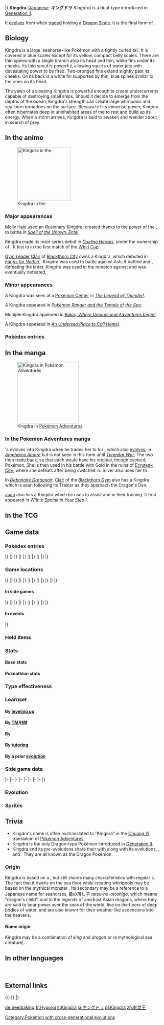 {{PokémonPrevNext/Head|type=Water|type2=Dragon}}
{{PokémonPrevNext/GO|species=Kingdra}}
{{PokémonPrevNext/Pokémon|type=Water|prevnum=229|prev=Houndoom|nextnum=231|next=Phanpy|round=none}}
{{PokémonPrevNext/Disambig|species=Kingdra}}
|}
{{Pokémon Infobox
|name=Kingdra
|jname=キングドラ
|jtranslit=Kingudora
|tmname=Kingdra
|ndex=230
|oldjdex=188
|jdex=192
|hdex=186
|hdex6=195
|karea=Coastal
|kdex=041
|fbrow=109
|abrow=231
|obrow=070
|typebox=1
|type1=Water
|type2=Dragon
|category=Dragon
|height-ftin=5'11″
|height-m=1.8
|weight-lbs=335.1
|weight-kg=152.0
|abilityn=d
|ability1=Swift Swim
|ability2=Sniper
|abilityd=Damp
|egggroupn=2
|egggroup1=Water 1
|egggroup2=Dragon
|eggcycles=20
|evtotal=3
|evat=1
|evsa=1
|evsd=1
|expyield=243
|oldexp=207
|lv100exp=1,000,000
|gendercode=127
|color=Blue
|catchrate=45
|body=05
|pokefordex=kingdra
|generation=2
|friendship=70
}}
'''Kingdra''' ([[List of Japanese Pokémon names|Japanese]]: '''キングドラ''' ''Kingdra'') is a dual-type {{2t|Water|Dragon}} {{OBP|Pokémon|species}} introduced in [[Generation II]].

It [[Evolution|evolves]] from {{p|Seadra}} when [[trade]]d holding a [[Dragon Scale]]. It is the final form of {{p|Horsea}}.

==Biology==
Kingdra is a large, seahorse-like Pokémon with a tightly curled tail. It is covered in blue scales except for its yellow, compact belly scales. There are thin spines with a single branch atop its head and thin, white fins under its cheeks. Its thin snout is powerful, allowing squirts of water jets with devastating power to be fired. Two-pronged fins extend slightly past its cheeks. On its back is a white fin supported by thin, blue spines similar to the ones on its head.

The yawn of a sleeping Kingdra is powerful enough to create undercurrents capable of destroying small ships. Should it decide to emerge from the depths of the ocean, Kingdra's strength can create large whirlpools and sea-born tornadoes on the surface. Because of its immense power, Kingdra often hibernates deep in uninhabited areas of the {{DL|List of Pokémon by habitat|Sea Pokémon|sea}} to rest and build up its energy. When a storm arrives, Kingdra is said to awaken and wander about in search of prey.

==In the anime==
[[File:Clair Kingdra.png|left|thumb|175px|Kingdra in the {{pkmn|anime}}]]
===Major appearances===
[[Molly Hale]] used an illusionary Kingdra, created thanks to the power of the {{OBP|Unown|M03}}, to battle {{an|Misty}} in ''[[M03|Spell of the Unown: Entei]]''.

Kingdra made its main series debut in ''[[EP216|Dueling Heroes]]'', under the ownership of {{OBP|Christopher|EP216}}. It lost to {{AP|Totodile}} in the first match of the [[Whirl Cup]].

[[Gym Leader]] [[Clair]] of [[Blackthorn City]] owns a Kingdra, which debuted in ''[[EP252|Fangs for Nothin']]''. Kingdra was used to battle against Ash; it battled {{AP|Pikachu}} and {{AP|Noctowl}}, defeating the latter. Kingdra was used in the rematch against {{AP|Snorlax}} and was eventually defeated.

===Minor appearances===
A Kingdra was seen at a [[Pokémon Center]] in ''[[The Legend of Thunder!]]''.

A Kingdra appeared in ''[[M09|Pokémon Ranger and the Temple of the Sea]]''.

Multiple Kingdra appeared in ''[[XY001|Kalos, Where Dreams and Adventures begin!]]''.

A Kingdra appeared in ''[[XY024|An Undersea Place to Call Home!]]''.

===Pokédex entries===
{{Animedexheader|Johto}}
{{Animedexbody|EP216|Kingdra|Ash's Pokédex|Kingdra, the Dragon Pokémon. Normally rest on the ocean floor, but in periods of high activity, even a simple yawn has enough power to create whirlpools.}}
{{Animedexfooter/Pokémon|original|Johto}}

==In the manga==
[[File:Juan Kingdra Adventures.png|thumb|200px|Kingdra in [[Pokémon Adventures]]]]
===In the Pokémon Adventures manga===
{{adv|Silver}}'s {{p|Seadra}} evolves into Kingdra when he trades her to {{adv|Gold}} for {{p|Poliwhirl}}, which also [[Polibo|evolves]], in ''[[PS109|Ampharos Amore]]'' but is not seen in this form until ''[[PS111|Tyranitar War]]''. The two then trade back, so that each would have his original, though evolved, Pokémon. She is then used in his battle with Gold in the ruins of [[Ecruteak City]], where she defeats {{DL|Gold (Adventures)|Sudobo}} after being switched in. Silver also uses her to {{m|Waterfall|climb waterfalls}}.

In ''[[PS123|Debonaire Dragonair]]'', [[Clair]] of the [[Blackthorn Gym]] also has a Kingdra which is seen following its Trainer as they approach the Dragon's Den.

[[Juan]] also has a Kingdra which he uses to assist {{adv|Ruby}} and {{adv|Sapphire}} in their training. It first appeared in ''[[PS255|With a Spoink in Your Step I]]''.

==In the TCG==
{{main|Kingdra (TCG)}}
{{right clear}}

==Game data==
===Pokédex entries===
{{Dex/Header|type=Water|type2=Dragon}}
{{Dex/NA|gen=II}}
{{Dex/Gen|gen=II}}
{{Dex/Entry1|v=Gold|entry=It is said that it usually hides in underwater caves. It can create whirlpools by yawning.}}
{{Dex/Entry1|v=Silver|entry=It sleeps deep on the ocean floor to build its energy. It is said to cause tornadoes as it wakes.}}
{{Dex/Entry1|v=Crystal|entry=It stores energy by sleeping at underwater depths at which no other life forms can survive.}}
{{Dex/Entry1|v=Stadium 2|t=FFF|color=000|entry=It is said that it usually hides in underwater caves. It can create whirlpools by yawning.}}
|}
|}
{{Dex/Gen|gen=III}}
{{Dex/Entry1|v=Ruby|t=FFF|entry=Kingdra lives at extreme ocean depths that are otherwise uninhabited. It has long been believed that the yawning of this Pokémon creates spiraling ocean currents.}}
{{Dex/Entry1|v=Sapphire|t=FFF|entry=Kingdra sleeps on the seafloor where it is otherwise devoid of life. When a storm arrives, the Pokémon is said to awaken and wander about in search of prey.}}
{{Dex/Entry1|v=Emerald|t=FFF|entry=It sleeps quietly, deep on the seafloor. When it comes up to the surface, it creates a huge whirlpool that can swallow even ships.}}
{{Dex/Entry1|v=FireRed|entry=It sleeps deep on the ocean floor to build its energy. It is said to cause tornadoes as it wakes.}}
{{Dex/Entry1|v=LeafGreen|entry=It is said that it usually hides in underwater caves. It can create whirlpools by yawning.}}
|}
|}
{{Dex/Gen|gen=IV}}
{{Dex/Entry3|v=Diamond|v2=Pearl|v3=Platinum|entry=It lives in caves on the seafloor and creates giant whirlpools every time it moves.}}
{{Dex/Entry1|v=HeartGold|entry=It is said that it usually hides in underwater caves. It can create whirlpools by yawning.}}
{{Dex/Entry1|v=SoulSilver|entry=It sleeps deep on the ocean floor to build its energy. It is said to cause tornadoes as it wakes.}}
|}
|}
{{Dex/Gen|gen=V}}
{{Dex/Entry2|v=Black|v2=White|t=FFF|entry=It lives in caves on the seafloor and creates giant whirlpools every time it moves.}}
{{Dex/Entry2|v=Black 2|v2=White 2|t=FFF|entry=It lives in caves on the seafloor and creates giant whirlpools every time it moves.}}
|}
|}
{{Dex/Gen|gen=VI}}
{{Dex/Entry1|v=X|t=FFF|entry=It is said that it usually hides in underwater caves. It can create whirlpools by yawning.}}
{{Dex/Entry1|v=Y|entry=It stores energy by sleeping at underwater depths at which no other life forms can survive.}}
{{Dex/Entry1|v=Omega Ruby|t=FFF|entry=Kingdra lives at extreme ocean depths that are otherwise uninhabited. It has long been believed that the yawning of this Pokémon creates spiraling ocean currents.}}
{{Dex/Entry1|v=Alpha Sapphire|t=FFF|entry=Kingdra sleeps on the seafloor where it is otherwise devoid of life. When a storm arrives, the Pokémon is said to awaken and wander about in search of prey.}}
|}
|}
{{Dex/Footer}}

===Game locations===
{{Availability/Header|type=Water|type2=Dragon}}
{{Availability/NA|gen=II}}
{{Availability/Gen|gen=II}}
{{Availability/Entry2|v=Gold|v2=Silver|area=[[Evolution|Evolve]] {{p|Seadra}}}}
{{Availability/Entry1|v=Crystal|area=[[Evolution|Evolve]] {{p|Seadra}}}}
|}
|}
{{Availability/Gen|gen=III}}
{{Availability/Entry2|v=Ruby|v2=Sapphire|t=fff|t2=fff|area=[[Evolution|Evolve]] {{p|Seadra}}}}
{{Availability/Entry1|v=Emerald|t=FFF|area=[[Evolution|Evolve]] {{p|Seadra}}}}
{{Availability/Entry2|v=FireRed|v2=LeafGreen|area=[[Evolution|Evolve]] {{p|Seadra}}}}
{{Availability/Entry1/None|v=Colosseum}}
{{Availability/Entry1/None|v=XD|link=Pokémon XD: Gale of Darkness}}
|}
|}
{{Availability/Gen|gen=IV}}
{{Availability/Entry2|v=Diamond|v2=Pearl|area=[[Evolution|Evolve]] {{p|Seadra}}}}
{{Availability/Entry1|v=Platinum|area=[[Evolution|Evolve]] {{p|Seadra}}}}
{{Availability/Entry2|v=HeartGold|v2=SoulSilver|area=[[Evolution|Evolve]] {{p|Seadra}}}}
{{Availability/Entry1|v=Pal Park|color={{locationcolor/light|ocean}}|link=Pal Park|area={{DL|List of Pokémon by Pal Park location|Sea}}}}
|}
|}
{{Availability/Gen|gen=V}}
{{Availability/Entry2|v=Black|v2=White|t=fff|area=[[Route]]s {{rtn|17|Unova}} and {{rtn|18|Unova}}, [[P2 Laboratory]] ([[Fishing]] in {{DL|Phenomenon|rippling water}})}}
{{Availability/Entry2|v=Black 2|v2=White 2|t=fff|area=[[Route]]s {{rtn|17|Unova}} and {{rtn|18|Unova}}, [[P2 Laboratory]] ([[Fishing]] in {{DL|Phenomenon|rippling water}})}}
|}
|}
{{Availability/Gen|gen=VI}}
{{Availability/Entry2|v=X|v2=Y|t=fff|area=[[Evolution|Evolve]] {{p|Seadra}}}}
{{Availability/Entry2|v=Omega Ruby|v2=Alpha Sapphire|t=fff|t2=fff|area=[[Evolution|Evolve]] {{p|Seadra}}}}
|}
|}
{{Availability/Gen|gen=VII}}
{{Availability/Entry2|v=Sun|v2=Moon|area=[[Evolution|Evolve]] {{p|Seadra}}}}
{{Availability/Entry2|v=Ultra Sun|v2=Ultra Moon|area=[[Evolution|Evolve]] {{p|Seadra}}}}
|}
|}
{{Availability/Footer}}

====In side games====
{{Availability/Header|type=Water|type2=Dragon}}
{{Availability/NA|gen=II}}
{{Availability/Gen|gen=II}}
{{Availability/NA/Side|gen=II}}
|}
|}
{{Availability/Gen|gen=III}}
{{Availability/Entry1|v=Pinball: R&S|link=Pokémon Pinball: Ruby & Sapphire|color={{ruby color}}|t=FFF|area=[[Evolution|Evolve]] {{p|Seadra}}}}
{{Availability/Entry1|v=Trozei!|color={{yellow color}}|area=[[Secret Storage 13]], Trozei Battle, [[Mr. Who's Den]]}}
{{Availability/Entry2|v=MD Red|v2=MD Blue|link=Pokémon Mystery Dungeon: Red Rescue Team and Blue Rescue Team|area=[[Evolution|Evolve]] {{p|Seadra}}}}
{{Availability/Entry1|v=Ranger|link=Pokémon Ranger (game)|area=[[Safra Sea]]}}
|}
|}
{{Availability/Gen|gen=IV}}
{{Availability/Entry2|v=MD Time|v2=MD Darkness|link=Pokémon Mystery Dungeon: Explorers of Time and Explorers of Darkness|area=[[Surrounded Sea]] (B1-B20), [[Miracle Sea]] (B1-B18, Deep Miracle Sea B1-B4), [[Bottomless Sea]] (B1-B49)}}
{{Availability/Entry1|v=MD Sky|link=Pokémon Mystery Dungeon: Explorers of Sky|area=[[Surrounded Sea]] (B1-B20), [[Miracle Sea]] (B1-B18, Deep Miracle Sea B1-B4), [[Bottomless Sea]] (B1-B49)}}
{{Availability/Entry1|v=Ranger: SoA|link=Pokémon Ranger: Shadows of Almia|color={{SoA color}}|area=[[Sea of Wailord]]}}
<!--{{Availability/Entry1|v=MD Stormy|link=Pokémon Mystery Dungeon (WiiWare)|color={{water color}}|area=}}-->
{{Availability/Entry1|v=Ranger: GS|link=Pokémon Ranger: Guardian Signs|color={{GS color}}|area=[[Coral Sea]], {{ra|Eastern Sea}}}}
|}
|}
{{Availability/Gen|gen=V}}
{{Availability/Entry1|1|v=Rumble Blast|color={{fire color}}|area=Beach: [[Sunny Seashore]] (Post-ending)}}
{{Availability/Entry1|1|v=Rumble U|color={{fire color}}|area=[[Vehicle Gallery#Spike Ball Alert!|Vehicle Gallery: Spike Ball Alert!]], [[Entranceway#Battle Royale - Cage Match|Entranceway: Battle Royale - Cage Match]]}}
|}
|}
{{Availability/Gen|gen=VI}}
{{Availability/Entry1|1|v=Battle Trozei|color={{defense color}}|area=[[Dragon Hill#Stage 2|Dragon Hill: Stage 2]]}}
{{Availability/Entry1|1|v=Shuffle|color={{beauty color}}|area=Event: ''[[Special Stages#Great Challenge|Kingdra Appears]]''}}
{{Availability/Entry1|1|v=Rumble World|color={{fire color}}|area=[[Silver Isles#Windy Sea|Silver Isles: Windy Sea]] <small>(Back Boss)</small>}}
|}
|}
{{Availability/Footer}}

====In events====
{{eventAvail/h|type=Water|type2=Dragon}}
{{eventAvail|{{gameabbrev3|RS}}|Christmas Day Kingdra|English|United States|35|December 25, 2003|link=List of PCNY event Pokémon distributions in Generation III#Kingdra}}
{{eventAvail|{{gameabbrev5|BWB2W2}}|Yamamoto's Tournament Kingdra|Japanese|Japan|50|September 29 to October 6, 2013|link=List of local Japanese event Pokémon distributions in Generation V#Kingdra}}
|}

===Held items===
{{HeldItems|type=Water|type2=Dragon|Frontier=yes
|e1=Dragon Scale|e1type=None|e1rar=5
|bw1=Dragon Scale|bw1type=None|bw1rar=5
|b2w21=Dragon Scale|b2w21type=None|b2w21rar=5
|event1=Life Orb|event1type=None|event1rar=100
}}

===Stats===
====Base stats====
{{BaseStats
|type=Water
|type2=Dragon
|HP=     75
|Attack= 95
|Defense=95
|SpAtk=  95
|SpDef=  95
|Speed=  85}}

====Pokéathlon stats====
{{Pokéthlon
|type=Water
|type2=Dragon
|Speed=2
|SpeedMax=5
|Power=4
|PowerMax=4
|Technique=3
|TechniqueMax=3
|Stamina=4
|StaminaMax=5
|Jump=2
|JumpMax=2
}}

===Type effectiveness===
{{TypeEffectiveness
|type1=Water
|type2=Dragon
|Normal=  100
|Fighting=100
|Flying=  100
|Poison=  100
|Ground=  100
|Rock=    100
|Bug=     100
|Ghost=   100
|Steel=    50
|Fire=     25
|Water=    25
|Grass=   100
|Electric=100
|Psychic= 100
|Ice=     100
|Dragon=  200
|Dark=    100
|Fairy=200}}

===Learnset===
====By [[Level|leveling up]]====
{{learnlist/levelh/7|Kingdra|Water|Dragon|2}}
{{learnlist/level7|1|Hydro Pump|Water|Special|110|80|5||'''}}
{{learnlist/level7|1|Yawn|Normal|Status|&mdash;|&mdash;|10}}
{{learnlist/level7|1|Bubble|Water|Special|40|100|30||'''}}
{{learnlist/level7|1|Smokescreen|Normal|Status|&mdash;|100|20}}
{{learnlist/level7|1|Leer|Normal|Status|&mdash;|100|30}}
{{learnlist/level7|1|Water Gun|Water|Special|40|100|25||'''}}
{{learnlist/level7|5|Smokescreen|Normal|Status|&mdash;|100|20}}
{{learnlist/level7|9|Leer|Normal|Status|&mdash;|100|30}}
{{learnlist/level7|13|Water Gun|Water|Special|40|100|25||'''}}
{{learnlist/level7|17|Twister|Dragon|Special|40|100|20||'''}}
{{learnlist/level7|21|Bubble Beam|Water|Special|65|100|20||'''}}
{{learnlist/level7|26|Focus Energy|Normal|Status|&mdash;|&mdash;|30}}
{{learnlist/level7|31|Brine|Water|Special|65|100|10||'''}}
{{learnlist/level7|38|Agility|Psychic|Status|&mdash;|&mdash;|30}}
{{learnlist/level7|45|Dragon Pulse|Dragon|Special|85|100|10||'''}}
{{learnlist/level7|52|Dragon Dance|Dragon|Status|&mdash;|&mdash;|20}}
{{learnlist/level7|60|Hydro Pump|Water|Special|110|80|5||'''}}
{{learnlist/levelf/7|Kingdra|Water|Dragon|2}}

====By [[TM]]/[[HM]]====
{{learnlist/tmh/7|Kingdra|Water|Dragon|2}}
{{learnlist/tm7|TM06|Toxic|Poison|Status|&mdash;|90|10}}
{{learnlist/tm7|TM07|Hail|Ice|Status|&mdash;|&mdash;|10}}
{{learnlist/tm7|TM10|Hidden Power|Normal|Special|60|100|15}}
{{learnlist/tm7|TM13|Ice Beam|Ice|Special|90|100|10}}
{{learnlist/tm7|TM14|Blizzard|Ice|Special|110|70|5}}
{{learnlist/tm7|TM15|Hyper Beam|Normal|Special|150|90|5}}
{{learnlist/tm7|TM17|Protect|Normal|Status|&mdash;|&mdash;|10}}
{{learnlist/tm7|TM18|Rain Dance|Water|Status|&mdash;|&mdash;|5}}
{{learnlist/tm7|TM21|Frustration|Normal|Physical|&mdash;|100|20}}
{{learnlist/tm7|TM27|Return|Normal|Physical|&mdash;|100|20}}
{{learnlist/tm7|TM32|Double Team|Normal|Status|&mdash;|&mdash;|15}}
{{learnlist/tm7|TM42|Facade|Normal|Physical|70|100|20}}
{{learnlist/tm7|TM44|Rest|Psychic|Status|&mdash;|&mdash;|10}}
{{learnlist/tm7|TM45|Attract|Normal|Status|&mdash;|100|15}}
{{learnlist/tm7|TM48|Round|Normal|Special|60|100|15}}
{{learnlist/tm7|TM55|Scald|Water|Special|80|100|15||'''}}
{{learnlist/tm7|TM60|Quash|Dark|Status|&mdash;|100|15}}
{{learnlist/tm7|TM68|Giga Impact|Normal|Physical|150|90|5}}
{{learnlist/tm7|TM87|Swagger|Normal|Status|&mdash;|85|15}}
{{learnlist/tm7|TM88|Sleep Talk|Normal|Status|&mdash;|&mdash;|10}}
{{learnlist/tm7|TM90|Substitute|Normal|Status|&mdash;|&mdash;|10}}
{{learnlist/tm7|TM91|Flash Cannon|Steel|Special|80|100|10}}
{{learnlist/tm7|TM94|Surf|Water|Special|90|100|15||'''}}
{{learnlist/tm7|TM98|Waterfall|Water|Physical|80|100|15||'''}}
{{learnlist/tm7|TM100|Confide|Normal|Status|&mdash;|&mdash;|20}}
{{learnlist/tmf/7|Kingdra|Water|Dragon|2}}

====By {{pkmn|breeding}}====
{{learnlist/breedh/7|Kingdra|Water|Dragon|2}}
{{learnlist/breed7|{{MSP|086|Seel}}{{MSP|087|Dewgong}}{{MSP|223|Remoraid}}{{MSP|224|Octillery}}{{MSP|363|Spheal}}{{MSP|364|Sealeo}}<br>{{MSP|365|Walrein}}|Aurora Beam|Ice|Special|65|100|20}}
{{learnlist/breed7|{{MSP|054|Psyduck}}{{MSP|422|Shellos}}|Clear Smog|Poison|Special|50|&mdash;|15|*}}
{{learnlist/breed7|{{MSP|054|Psyduck}}{{MSP|055|Golduck}}{{MSP|079|Slowpoke}}{{MSP|080|Slowbro}}{{MSP|199|Slowking}}|Disable|Normal|Status|&mdash;|100|20}}
{{learnlist/breed7|{{MSP|334|Altaria}}{{MSP|371|Bagon}}{{MSP|372|Shelgon}}{{MSP|373|Salamence}}{{MSP|633|Deino}}{{MSP|634|Zweilous}}<br>{{MSP|635|Hydreigon}}{{MSP|704|Goomy}}{{MSP|705|Sliggoo}}{{MSP|706|Goodra}}{{MSP|780|Drampa}}|Dragon Breath|Dragon|Special|60|100|20||'''}}
{{learnlist/breed7|{{MSP|004|Charmander}}{{MSP|005|Charmeleon}}{{MSP|006|Charizard}}{{MSP|130|Gyarados}}{{MSP|147|Dratini}}{{MSP|148|Dragonair}}<br>{{MSP|149|Dragonite}}{{MSP|443|Gible}}{{MSP|444|Gabite}}{{MSP|445|Garchomp}}{{MSP|610|Axew}}{{MSP|611|Fraxure}}<br>{{MSP|612|Haxorus}}{{MSP|621|Druddigon}}{{MSP|633|Deino}}{{MSP|634|Zweilous}}{{MSP|635|Hydreigon}}{{MSP|757|Salandit}}<br>{{MSP|780|Drampa}}|Dragon Rage|Dragon|Special|&mdash;|100|10}}
{{learnlist/breed7|{{MSP|129|Magikarp}}{{MSP|158|Totodile}}{{MSP|159|Croconaw}}{{MSP|160|Feraligatr}}{{MSP|222|Corsola}}{{MSP|349|Feebas}}<br>{{MSP|369|Relicanth}}{{MSP|535|Tympole}}{{MSP|536|Palpitoad}}{{MSP|537|Seismitoad}}{{MSP|618|Stunfisk}}{{MSP|692|Clauncher}}<br>{{MSP|693|Clawitzer}}{{MSP|704|Goomy}}{{MSP|705|Sliggoo}}{{MSP|706|Goodra}}{{MSP|776|Turtonator}}|Flail|Normal|Physical|&mdash;|100|15}}
{{learnlist/breed7|{{MSP|194|Wooper}}{{MSP|195|Quagsire}}{{MSP|259|Marshtomp}}{{MSP|260|Swampert}}{{MSP|422|Shellos}}{{MSP|423|Gastrodon}}<br>{{MSP|535|Tympole}}{{MSP|536|Palpitoad}}{{MSP|537|Seismitoad}}{{MSP|618|Stunfisk}}{{MSP|692|Clauncher}}{{MSP|693|Clawitzer}}<br>{{MSP|704|Goomy}}{{MSP|705|Sliggoo}}{{MSP|706|Goodra}}|Muddy Water|Water|Special|90|85|10||'''}}
{{learnlist/breed7|{{MSP|224|Octillery}}|Octazooka|Water|Special|65|85|10||'''}}
{{learnlist/breed7|{{MSP|147|Dratini}}{{MSP|148|Dragonair}}{{MSP|149|Dragonite}}{{MSP|610|Axew}}{{MSP|611|Fraxure}}{{MSP|612|Haxorus}}<br>{{MSP|621|Druddigon}}{{MSP|633|Deino}}{{MSP|634|Zweilous}}{{MSP|635|Hydreigon}}{{MSP|706|Goodra}}{{MSP|780|Drampa}}<br>{{MSP|782|Jangmo-o}}{{MSP|783|Hakamo-o}}{{MSP|784|Kommo-o}}|Outrage|Dragon|Physical|120|100|10||'''}}
{{learnlist/breed7|{{MSP|418|Buizel}}{{MSP|419|Floatzel}}{{MSP|694|Helioptile}}{{MSP|695|Heliolisk}}|Razor Wind|Normal|Special|80|100|10}}
{{learnlist/breed7|{{MSP|087|Dewgong}}{{MSP|223|Remoraid}}{{MSP|224|Octillery}}{{MSP|226|Mantine}}|Signal Beam|Bug|Special|75|100|15}}
{{learnlist/breed7|{{MSP|129|Magikarp}}{{MSP|349|Feebas}}{{MSP|692|Clauncher}}{{MSP|693|Clawitzer}}|Splash|Normal|Status|&mdash;|&mdash;|40}}
{{learnlist/breed7|{{MSP|007|Squirtle}}{{MSP|008|Wartortle}}{{MSP|009|Blastoise}}{{MSP|054|Psyduck}}{{MSP|055|Golduck}}{{MSP|079|Slowpoke}}<br>{{MSP|080|Slowbro}}{{MSP|199|Slowking}}{{MSP|131|Lapras}}{{MSP|223|Remoraid}}{{MSP|226|Mantine}}{{MSP|278|Wingull}}<br>{{MSP|279|Pelipper}}{{MSP|350|Milotic}}{{MSP|367|Huntail}}{{MSP|368|Gorebyss}}{{MSP|422|Shellos}}{{MSP|423|Gastrodon}}<br>{{MSP|580|Ducklett}}{{MSP|581|Swanna}}{{MSP|594|Alomomola}}{{MSP|656|Froakie}}{{MSP|657|Frogadier}}{{MSP|658|Greninja}}<br>{{MSP|690|Skrelp}}{{MSP|691|Dragalge}}{{MSP|692|Clauncher}}{{MSP|693|Clawitzer}}|Water Pulse|Water|Special|60|100|20||'''}}
{{learnlist/breedf/7|Kingdra|Water|Dragon|2}}

====By [[Move Tutor|tutoring]]====
{{learnlist/tutorh/7|Kingdra|Water|Dragon|2}}
{{learnlist/tutor7|Bounce|Flying|Physical|85|85|5|||no|yes}}
{{learnlist/tutor7|Draco Meteor|Dragon|Special|130|90|5||'''|yes|yes}}
{{learnlist/tutor7|Dragon Pulse|Dragon|Special|85|100|10||'''|no|yes}}
{{learnlist/tutor7|Icy Wind|Ice|Special|55|95|15|||no|yes}}
{{learnlist/tutor7|Iron Head|Steel|Physical|80|100|15|||no|yes}}
{{learnlist/tutor7|Laser Focus|Normal|Status|—|—|30|||no|yes}}
{{learnlist/tutor7|Outrage|Dragon|Physical|120|100|10||'''|no|yes}}
{{learnlist/tutor7|Signal Beam|Bug|Special|75|100|15|||no|yes}}
{{learnlist/tutor7|Snore|Normal|Special|50|100|15|||no|yes}}
{{learnlist/tutor7|Water Pulse|Water|Special|60|100|20||'''|no|yes}}
{{learnlist/tutorf/7|Kingdra|Water|Dragon|2}}

====By a prior [[evolution]]====
{{learnlist/prevoh/7|Kingdra|Water|Dragon|2}}
{{learnlist/prevo7null}}
{{learnlist/prevof/7|Kingdra|Water|Dragon|2}}

===Side game data===
{{Spindata/Head|type=Water}}
{{Spindata/PinballRS|col=3|type=Water|ndex=230|acquisition=Evolve|evolved=yes}}
{{Spindata/Trozei|col=3|type=Water|ndex=230|rarity=Rare}}
|-
{{Spindata/MDRB|col=6|type=Water|ndex=230
|body=1
|rate=Evolve
|area=Treasure Sea
|P1=When I awaken, tornadoes form!
|P2=Watch out. My HP is down by half already.
|P3=I'm ruined... Conjuring up a tornado is a dream within a dream...
|PL=Leveled up! My tornadoes gained in power as well!
}}
|-
{{Spindata/MDTDS|col=6|type=Water|ndex=230
|body=1
|rate=-12%
|IQ=C
}}
|-
{{Spindata/Ranger|col=6|type=Water
|group=Water
|assist=Water
|fieldpower=3
|field=Soak
|loop=6
|browser=Kingdra will attack with strong jets of water when it appears above the surface.
}}
|-
{{Spindata/Ranger SoA|col=6|type=Water
|group=Water
|assist=Dragon
|field=Crush
|fieldpower=4
|browser=It blows bubbles from its mouth and lets loose widening rings of water to attack.
}}
|-
{{Spindata/Ranger GS|col=6|type=Water
|group=Water
|assist=Water
|field=Crush
|fieldpower=4
|past=NA
|browser=It attacks by spitting bubbles that make Pokémon Slowed.
}}
|-
{{Spindata/RumbleBlast|col=6|type=Water
|att=3
|def=4
|speed=3
}}
|-
{{Spindata/Battle Trozei|col=3|type=Water|ndex=230
|power=3
}}
{{Spindata/Shuffle|col=3|type=Water|ndex=230|num=549
|min=70
|max=110
|raisemaxlevel=5
|skill=Whirlpool
|skilldesc=Delays your opponent's disruptions.
|swapper=Cross Attack+
}}
|-
{{Spindata/GO|col=6|type=Water|ndex=230
|hatch=N/A
|buddy=3
|evolution=N/A
|stamina=150
|attack=194
|defense=194
|fast={{m|Water Gun}}, {{m|Dragon Breath}}
|special={{m|Hydro Pump}}, {{m|Blizzard}}, {{m|Outrage}}
}}
|}

===Evolution===
{{Evobox-3
|type1=Water
|type2=Dragon
|pictype=art
|no1=116
|name1=Horsea
|type1-1=Water
|evo1={{bag|Rare Candy}}<br>{{color2|000|Level|Level 32}}
|no2=117
|name2=Seadra
|type1-2=Water
|evo2={{bag|Dragon Scale}}<br>{{color2|000|Trade}}<br>holding {{color2|000|Dragon Scale}}
|no3=230
|name3=Kingdra
|type1-3=Water
|type2-3=Dragon}}

===Sprites===
{{Spritebox/Header|type=Water|type2=Dragon}}
{{Spritebox/NA|gen=II}}
{{Spritebox/2|ndex=230}}
{{Spritebox/3|ndex=230}}
{{Spritebox/4|ndex=230}}
{{Spritebox/5|ndex=230}}
{{Spritebox/6|ndex=230}}
{{Spritebox/7|ndex=230}}
{{Spritebox/Footer|230|Kingdra}}

==Trivia==
* Kingdra's name is often mistranslated to "Kingora" in the [[Chuang Yi]] translation of [[Pokémon Adventures]].
* Kingdra is the only Dragon-type Pokémon introduced in [[Generation II]].
* Kingdra and its pre-evolutions share their {{pkmn|category}} with {{p|Dratini}} along with its evolutions, {{p|Salamence}}, and {{p|Goodra}}. They are all known as the Dragon Pokémon.

===Origin===
Kingdra is based on a {{wp|weedy sea dragon}}, but still shares many characteristics with regular {{wp|seahorse}}s. The fact that it dwells on the sea floor while creating whirlpools may be based on the mythical monster {{wp|Charybdis}}. Its secondary {{type|Dragon}} may be a reference to a Japanese name for seahorses, 竜の落し子 ''tatsu-no-otoshigo'', which means "dragon's child", and to the legends of {{wp|Ryūjin}} and East Asian dragons, where they are said to bear power over the seas of the world, live on the floors of deep bodies of water, and are also known for their weather like ascensions into the heavens.

====Name origin====
Kingdra may be a combination of ''king'' and ''dragon'' or ''{{wp|Lernaean Hydra|hydra}}'' (a mythological sea creature).

==In other languages==
{{Other languages|type=Water|type2=Dragon
|ja=キングドラ ''Kingdra''|jameaning=From ''king'', ''dragon'', and ''hydra''
|fr=Hyporoi|frmeaning=From ''{{tt|hippocampe|seahorse}}'' and ''{{tt|roi|king}}''
|es=Kingdra|esmeaning=Same as English name
|de=Seedraking|demeaning=From ''{{tt|Seepferd|seahorse}}'', ''{{tt|Drache|dragon}}'', and ''king''
|it=Kingdra|itmeaning=Same as English name
|ko=킹드라 ''Kingdra''|komeaning=Transliteration of its Japanese name
|zh_cmn=刺龍王 / 刺龙王 ''Cìlóngwáng''|zh_cmnmeaning=Literally "Sting dragon king"
|hi=किंगड्रा ''Kingdra''|himeaning=Transcription of English name
|ru=Кингдра ''Kingdra''|rumeaning=Transcription of English name
}}
<br clear="left">
<!--
==Notes==
<references/>-->

==External links==

{{-}}
{{PokémonPrevNext/Head|type=Water|type2=Dragon}}
{{PokémonPrevNext/Pokémon|type=Water|prevnum=229|prev=Houndoom|nextnum=231|next=Phanpy}}
|}
{{Project Pokédex notice}}

[[Category:Pokémon with cross-generational evolutions]]

[[de:Seedraking]]
[[fr:Hyporoi]]
[[it:Kingdra]]
[[ja:キングドラ]]
[[pl:Kingdra]]
[[zh:刺龙王]]